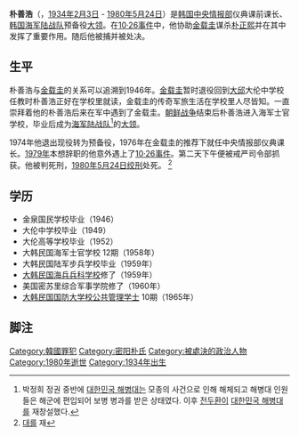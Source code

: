 {{Other uses list|出生于1934年的韩国军官|出生于1993年，[[谚文|谚文]]写法相同的韩国演员|朴宣浩}}
{{Infobox Military Person
|birth_date  = {{birth date|1934|2|3}}
|birth_place = {{KOR-JPN}} [[庆尚北道|庆尚北道]][[清道郡|清道郡]]
|death_date = {{death date and age|1980|5|24|1934|2|3}}
|death_place = {{ROK}} [[首尔特别市|汉城特别市]][[西大门区|西大门区]][[天然洞|峴底洞]][[首尔拘留所|汉城拘置所]]
|name = 朴善浩
|serviceyears = [[1958年|1958年]] ~ [[1974年|1974年]]
|allegiance = [[大韓民國海军陆战队|大韓民國海军陆战队]]
|rank = [[海军陆战队|海军陆战队]][[上校|大领]]
|commands  = 中央情报部仪典课长
|battles = [[越南战争|越南战争]]
}}
{{Infobox Korean name|hangul=박선호|hanja=朴善浩|rr=Bak Seon-ho|mr=Pak Sŏnho}}
'''朴善浩'''（{{Kor|k=박선호|hj=朴善浩}}，[[1934年|1934年]][[2月3日|2月3日]] - [[1980年|1980年]][[5月24日|5月24日]]）是[[大韩民国|韩国]][[韓國國家情報院|中央情报部]]仪典课前课长、[[大韩民国|韩国]][[韓國海軍陸戰隊|海军陆战队]]预备役[[上校|大领]]。在[[朴正熙遇刺案|10·26事件]]中，他协助[[金載圭|金载圭]]谋杀[[朴正熙|朴正熙]]并在其中发挥了重要作用。随后他被捕并被处决。

== 生平 ==
朴善浩与[[金载圭|金载圭]]的关系可以追溯到1946年。[[金载圭|金载圭]]暂时退役回到[[大邱|大邱]]大伦中学校任教时朴善浩正好在学校里就读，金载圭的传奇军旅生活在学校里人尽皆知。一直崇拜着他的朴善浩后来在军中遇到了金载圭。[[朝鲜战争|朝鲜战争]]结束后朴善浩进入海军士官学校，毕业后成为[[韓國海軍陸戰隊|海军陆战队]]<ref>박정희 정권 중반에 [[대한민국_해병대|대한민국 해병대]]는 모종의 사건으로 인해 해체되고 해병대 인원들은 해군에 편입되어 보병 병과를 받은 상태였다. 이후 [[전두환|전두환]]이 [[대한민국_해병대|대한민국 해병대]]를 재창설했다.</ref>的[[上校|大领]]。 

1974年他退出现役转为预备役，1976年在金载圭的推荐下就任中央情报部仪典课长。[[1979年|1979年]]本想辞职的他意外遇上了[[朴正熙遇刺案|10·26事件]]。第二天下午便被戒严司令部抓获。他被判死刑，[[1980年|1980年]][[5月24日|5月24日]][[绞刑|绞刑]]处死。 <ref>[[대한민국_해병대|대]]를 재</ref>

== 学历 ==

* 金泉国民学校毕业（1946）
* 大伦中学校毕业（1949）
* 大伦高等学校毕业（1952）
* 大韩民国海军士官学校 12期（1958年）
* 大韩民国陆军步兵学校毕业（1959年）
* [[国防大学_(韩国)|大韩民国海兵兵科学校]]修了（1959年）
* 美国密苏里综合军事学院修了（1960年）
* [[国防大学_(韩国)|大韩民国国防大学校]][[公共行政学|公共管理]][[學士|学士]] 10期（1965年）

== 脚注 ==
<references />
[[Category:韓國罪犯|Category:韓國罪犯]]
[[Category:密阳朴氏|Category:密阳朴氏]]
[[Category:被處決的政治人物|Category:被處決的政治人物]]
[[Category:1980年逝世|Category:1980年逝世]]
[[Category:1934年出生|Category:1934年出生]]
